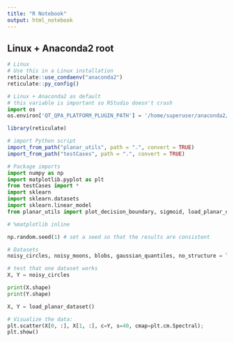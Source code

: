 ```yaml
---
title: "R Notebook"
output: html_notebook
---
```


## Linux + Anaconda2 root

```r
# Linux
# Use this in a Linux installation
reticulate::use_condaenv("anaconda2")
reticulate::py_config()
```

```python
# Linux + Anaconda2 as default
# this variable is important so RStudio doesn't crash
import os
os.environ['QT_QPA_PLATFORM_PLUGIN_PATH'] = '/home/superuser/anaconda2/plugins/platforms'
```

```r
library(reticulate)

# import Python script
import_from_path("planar_utils", path = ".", convert = TRUE)
import_from_path("testCases", path = ".", convert = TRUE)
```

```python
# Package imports
import numpy as np
import matplotlib.pyplot as plt
from testCases import *
import sklearn
import sklearn.datasets
import sklearn.linear_model
from planar_utils import plot_decision_boundary, sigmoid, load_planar_dataset, load_extra_datasets

# %matplotlib inline

np.random.seed(1) # set a seed so that the results are consistent
```

```python
# Datasets
noisy_circles, noisy_moons, blobs, gaussian_quantiles, no_structure = load_extra_datasets()
```


```python
# test that one dataset works
X, Y = noisy_circles
```

```python
print(X.shape)
print(Y.shape)
```

```python
X, Y = load_planar_dataset()
```

```python
# Visualize the data:
plt.scatter(X[0, :], X[1, :], c=Y, s=40, cmap=plt.cm.Spectral);
plt.show()
```

